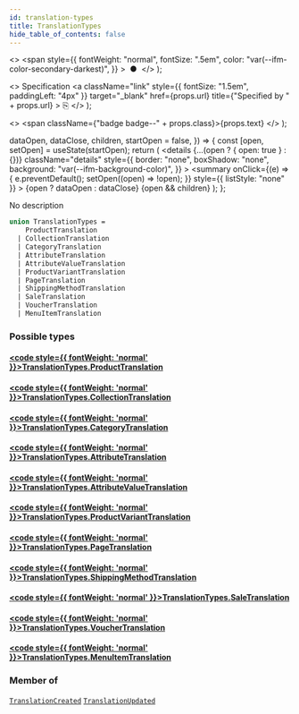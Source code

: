 ```yaml
---
id: translation-types
title: TranslationTypes
hide_table_of_contents: false
---
```


  <>
    <span
      style={{
        fontWeight: "normal",
        fontSize: ".5em",
        color: "var(--ifm-color-secondary-darkest)",
      }}
    >
      &nbsp;●&nbsp;
    </span>
  </>
);

  <>
    Specification
    <a
      className="link"
      style={{ fontSize: "1.5em", paddingLeft: "4px" }}
      target="\_blank"
      href={props.url}
      title={"Specified by " + props.url}
    >
      ⎘
    </a>
  </>
);

  <>
    <span className={"badge badge--" + props.class}>{props.text}</span>
  </>
);


  dataOpen,
  dataClose,
  children,
  startOpen = false,
}) => {
  const [open, setOpen] = useState(startOpen);
  return (
    <details
      {...(open ? { open: true } : {})}
      className="details"
      style={{
        border: "none",
        boxShadow: "none",
        background: "var(--ifm-background-color)",
      }}
    >
      <summary
        onClick={(e) => {
          e.preventDefault();
          setOpen((open) => !open);
        }}
        style={{ listStyle: "none" }}
      >
        {open ? dataOpen : dataClose}
      </summary>
      {open && children}
    </details>
  );
};

No description

```graphql
union TranslationTypes =
    ProductTranslation
  | CollectionTranslation
  | CategoryTranslation
  | AttributeTranslation
  | AttributeValueTranslation
  | ProductVariantTranslation
  | PageTranslation
  | ShippingMethodTranslation
  | SaleTranslation
  | VoucherTranslation
  | MenuItemTranslation
```

### Possible types

#### [<code style={{ fontWeight: 'normal' }}>TranslationTypes.<b>ProductTranslation</b></code>](../../../api-storefront/products/objects/product-translation) <Badge class="secondary" text="object"/>

>

#### [<code style={{ fontWeight: 'normal' }}>TranslationTypes.<b>CollectionTranslation</b></code>](../../../api-storefront/products/objects/collection-translation) <Badge class="secondary" text="object"/>

>

#### [<code style={{ fontWeight: 'normal' }}>TranslationTypes.<b>CategoryTranslation</b></code>](../../../api-storefront/products/objects/category-translation) <Badge class="secondary" text="object"/>

>

#### [<code style={{ fontWeight: 'normal' }}>TranslationTypes.<b>AttributeTranslation</b></code>](../../../api-storefront/attributes/objects/attribute-translation) <Badge class="secondary" text="object"/>

>

#### [<code style={{ fontWeight: 'normal' }}>TranslationTypes.<b>AttributeValueTranslation</b></code>](../../../api-storefront/attributes/objects/attribute-value-translation) <Badge class="secondary" text="object"/>

>

#### [<code style={{ fontWeight: 'normal' }}>TranslationTypes.<b>ProductVariantTranslation</b></code>](../../../api-storefront/products/objects/product-variant-translation) <Badge class="secondary" text="object"/>

>

#### [<code style={{ fontWeight: 'normal' }}>TranslationTypes.<b>PageTranslation</b></code>](../../../api-storefront/pages/objects/page-translation) <Badge class="secondary" text="object"/>

>

#### [<code style={{ fontWeight: 'normal' }}>TranslationTypes.<b>ShippingMethodTranslation</b></code>](../../../api-storefront/shipping/objects/shipping-method-translation) <Badge class="secondary" text="object"/>

>

#### [<code style={{ fontWeight: 'normal' }}>TranslationTypes.<b>SaleTranslation</b></code>](../../../api-storefront/discounts/objects/sale-translation) <Badge class="secondary" text="object"/>

>

#### [<code style={{ fontWeight: 'normal' }}>TranslationTypes.<b>VoucherTranslation</b></code>](../../../api-storefront/discounts/objects/voucher-translation) <Badge class="secondary" text="object"/>

>

#### [<code style={{ fontWeight: 'normal' }}>TranslationTypes.<b>MenuItemTranslation</b></code>](../../../api-storefront/menu/objects/menu-item-translation) <Badge class="secondary" text="object"/>

>

### Member of

[`TranslationCreated`](../../../api-storefront/miscellaneous/objects/translation-created) <Badge class="secondary" text="object"/><Bullet />[`TranslationUpdated`](../../../api-storefront/miscellaneous/objects/translation-updated) <Badge class="secondary" text="object"/>
